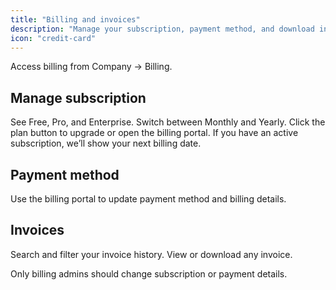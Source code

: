 ```yaml
---
title: "Billing and invoices"
description: "Manage your subscription, payment method, and download invoices."
icon: "credit-card"
---
```


Access billing from Company → Billing.

## Manage subscription

<CardGroup cols={3}>
<Card title="Plans" icon="table-cells">
See Free, Pro, and Enterprise. Switch between Monthly and Yearly.
</Card>
<Card title="Upgrade or manage" icon="arrow-rotate-right">
Click the plan button to upgrade or open the billing portal.
</Card>
<Card title="Status" icon="circle-info">
If you have an active subscription, we’ll show your next billing date.
</Card>
</CardGroup>

## Payment method

Use the billing portal to update payment method and billing details.

## Invoices

Search and filter your invoice history. View or download any invoice.

<Warning>
Only billing admins should change subscription or payment details.
</Warning>


